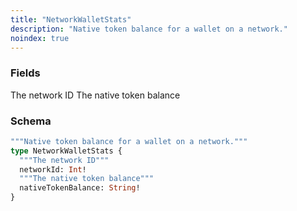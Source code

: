 ```yaml
---
title: "NetworkWalletStats"
description: "Native token balance for a wallet on a network."
noindex: true
---
```


### Fields

<ResponseField name="networkId" type="Int!" required>
  The network ID
</ResponseField>

<ResponseField name="nativeTokenBalance" type="String!" required>
  The native token balance
</ResponseField>

### Schema


```graphql 
"""Native token balance for a wallet on a network."""
type NetworkWalletStats {
  """The network ID"""
  networkId: Int!
  """The native token balance"""
  nativeTokenBalance: String!
}
```
